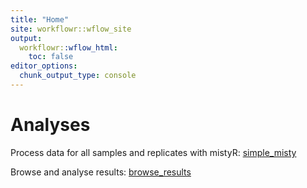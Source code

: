 ```yaml
---
title: "Home"
site: workflowr::wflow_site
output:
  workflowr::wflow_html:
    toc: false
editor_options:
  chunk_output_type: console
---
```


# Analyses

Process data for all samples and replicates with mistyR: [simple_misty](simple_misty.html)

Browse and analyse results: [browse_results](browse_results.html)

